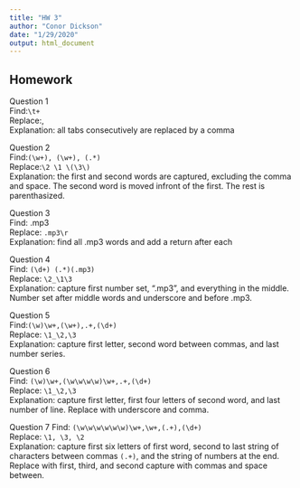 ```yaml
---
title: "HW 3"
author: "Conor Dickson"
date: "1/29/2020"
output: html_document
---
```

## Homework

Question 1  
Find:```\t+```  
Replace:,  
Explanation: all tabs consecutively are replaced by a comma  

Question 2  
Find:```(\w+), (\w+), (.*)```  
Replace:```\2 \1 \(\3\)```   
Explanation: the first and second words are captured, excluding the comma and space. The second word is moved infront of the first.  The rest is parenthasized.   

Question 3  
Find: .mp3  
Replace: ```.mp3\r```  
Explanation: find all .mp3 words and add a return after each  

Question 4  
Find: ```(\d+) (.*)(.mp3)```  
Replace: ```\2_\1\3```  
Explanation: capture first number set, ".mp3", and everything in the middle. Number set after middle words and underscore and before .mp3.  

Question 5  
Find:```(\w)\w+,(\w+),.+,(\d+)```  
Replace: ```\1_\2,\3```  
Explanation: capture first letter, second word between commas, and last number series.  

Question 6  
Find: ```(\w)\w+,(\w\w\w\w)\w+,.+,(\d+)```  
Replace: ```\1_\2,\3```  
Explanation: capture first letter, first four letters of second word, and last number of line.  Replace with underscore and comma.  

Question 7
Find: ```(\w\w\w\w\w\w)\w+,\w+,(.+),(\d+)```  
Replace: ```\1, \3, \2```  
Explanation: capture first six letters of first word, second to last string of characters between commas ```(.+)```, and the string of numbers at the end.  Replace with first, third, and second capture with commas and space between.  